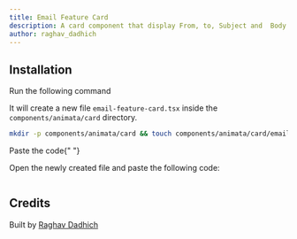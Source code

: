 ```yaml
---
title: Email Feature Card
description: A card component that display From, to, Subject and  Body of the email and a send icon with animation on appearance and hover over it.
author: raghav_dadhich
---
```


<ComponentPreview name="card-email-feature-card--docs" />

## Installation

<Steps>
<Step>Run the following command</Step>

It will create a new file `email-feature-card.tsx` inside the `components/animata/card` directory.

```bash
mkdir -p components/animata/card && touch components/animata/card/email-feature-card.tsx
```

<Step>Paste the code</Step>{" "}

Open the newly created file and paste the following code:

```jsx file=<rootDir>/animata/card/email-feature-card.tsx

```

</Steps>

## Credits

Built by [Raghav Dadhich](https://github.com/raghav3615)
